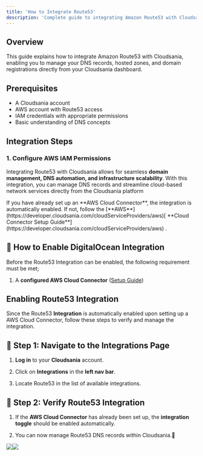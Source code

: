 ```yaml
---
title: 'How to Integrate Route53'
description: 'Complete guide to integrating Amazon Route53 with Cloudsania for DNS management'
---
```


## Overview

This guide explains how to integrate Amazon Route53 with Cloudsania, enabling you to manage your DNS records, hosted zones, and domain registrations directly from your Cloudsania dashboard.

## Prerequisites

- A Cloudsania account
- AWS account with Route53 access
- IAM credentials with appropriate permissions
- Basic understanding of DNS concepts

## Integration Steps

### 1. Configure AWS IAM Permissions

Integrating  Route53 with Cloudsania allows for seamless **domain management, DNS automation, and infrastructure scalability**. With this integration, you can manage DNS records and streamline cloud-based network services directly from the Cloudsania platform

<Note>
  If you have already set up an **AWS Cloud Connector**, the integration is automatically enabled. If not, follow the [**AWS**](https://developer.cloudsania.com/cloudServiceProviders/aws)[ **Cloud Connector Setup Guide**](https://developer.cloudsania.com/cloudServiceProviders/aws) .
</Note>

## 🔗 **How to Enable DigitalOcean Integration**

Before the Route53 Integration can be enabled, the following requirement must be met;

1. A **configured AWS Cloud Connector** ([Setup Guide](https://developer.cloudsania.com/cloudServiceProviders/digitalOcean))

## **Enabling** Route53 **Integration**

Since the Route53 **Integration** is automatically enabled upon setting up a AWS Cloud Connector, follow these steps to verify and manage the integration.

## 🔗  **Step 1: Navigate to the Integrations Page**

1. **Log in** to your **Cloudsania** account.

2. Click on **Integrations** in the **left nav bar**.

3. Locate Route53 in the list of available integrations.

## 🔗 **Step 2: Verify** Route53 **Integration**

1. If the **AWS Cloud Connector** has already been set up, the **integration toggle** should be enabled automatically.

2. You can now manage Route53 DNS records within Cloudsania.🚀

![](https://api.monosnap.com/file/download?id=Et7iA1Rg9zW4Cn5ybCuuQspSJtWo29)![](https://api.monosnap.com/file/download?id=kqCeGMssiORpsuUJPyjv2TH9iUdOUK)